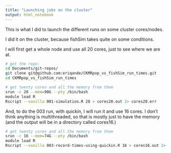 ```yaml
---
title: "Launching jobs on the cluster"
output: html_notebook
---
```



This is what I did to launch the different runs on some cluster cores/nodes.

I did it on the cluster, because fishSim takes quite on some conditions.

I will first get a whole node and use all 20 cores, just to see where we are at.

```sh
# get the repo:
cd Documents/git-repos/
git clone git@github.com:eriqande/CKMRpop_vs_fishSim_run_times.git
cd CKMRpop_vs_fishSim_run_times

# get twenty cores and all the memory from them
srun -c 20 --mem=90G --pty /bin/bash
module load R
Rscript --vanilla 001-simulation.R 20 > cores20.out 2> cores20.err

```

And, to do the 003 run, with quickin, I will run it and use 16 cores.
I don't think anything is multithreaded, so that is mostly just
to have the memory (and the output will be in a directory called
cores16.)

```sh
# get twenty cores and all the memory from them
srun -c 16 --mem=74G --pty /bin/bash
module load R
Rscript --vanilla 003-record-times-using-quickin.R 16 > cores16.out 2> cores16.err
```
